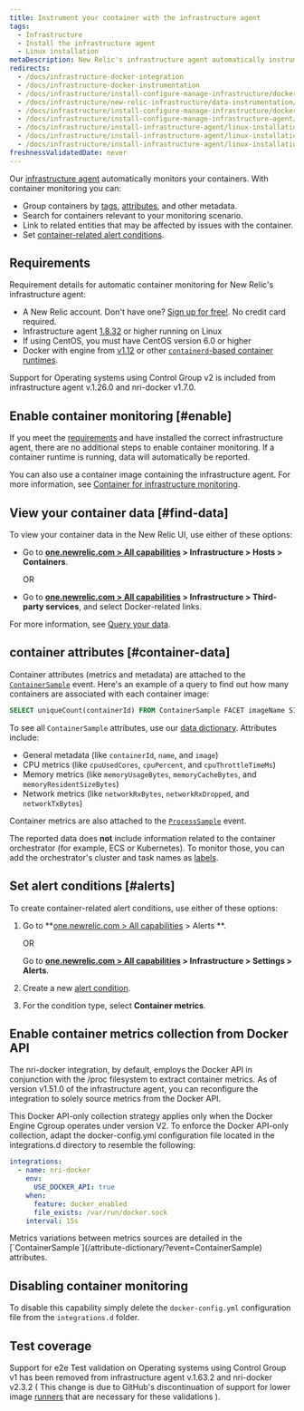 ```yaml
---
title: Instrument your container with the infrastructure agent
tags:
  - Infrastructure
  - Install the infrastructure agent
  - Linux installation
metaDescription: New Relic's infrastructure agent automatically instruments container runtimes to collect container metrics and metadata.
redirects:
  - /docs/infrastructure-docker-integration
  - /docs/infrastructure-docker-instrumentation
  - /docs/infrastructure/install-configure-manage-infrastructure/docker-installation/docker-container-monitoring-infrastructure
  - /docs/infrastructure/new-relic-infrastructure/data-instrumentation/docker-instrumentation-infrastructure
  - /docs/infrastructure/install-configure-manage-infrastructure/docker-installation/docker-instrumentation-infrastructure
  - /docs/infrastructure/install-configure-manage-infrastructure-agent/linux-installation/docker-instrumentation-infrastructure
  - /docs/infrastructure/install-infrastructure-agent/linux-installation/docker-instrumentation-infrastructure-monitoring
  - /docs/infrastructure/install-infrastructure-agent/linux-installation/docker-instrumentation-infrastructure
  - /docs/infrastructure/install-infrastructure-agent/linux-installation/container-instrumentation-infrastructure-monitoring
freshnessValidatedDate: never
---
```


Our [infrastructure agent](/docs/welcome-new-relic-infrastructure) automatically monitors your containers. With container monitoring you can:

* Group containers by [tags](/docs/new-relic-one/use-new-relic-one/core-concepts/tagging-use-tags-organize-group-what-you-monitor), [attributes](#container-data), and other metadata.
* Search for containers relevant to your monitoring scenario.
* Link to related entities that may be affected by issues with the container.
* Set [container-related alert conditions](#alerts).

## Requirements

Requirement details for automatic container monitoring for New Relic's infrastructure agent:

* A New Relic account. Don't have one? [Sign up for free!](https://newrelic.com/signup). No credit card required.
* Infrastructure agent [1.8.32](/docs/release-notes/infrastructure-release-notes/infrastructure-agent-release-notes/new-relic-infrastructure-agent-1832) or higher running on Linux
* If using CentOS, you must have CentOS version 6.0 or higher
* Docker with engine from [v1.12](https://docs.docker.com/engine/release-notes/prior-releases/#1120-2016-07-28) or other [`containerd`-based container runtimes](https://kubernetes.io/docs/setup/production-environment/container-runtimes).

<Callout variant="important">
  Support for Operating systems using Control Group v2 is included from infrastructure agent v.1.26.0 and nri-docker v1.7.0.
</Callout>

## Enable container monitoring [#enable]

If you meet the [requirements](#requirements) and have installed the correct infrastructure agent, there are no additional steps to enable container monitoring. If a container runtime is running, data will automatically be reported.

You can also use a container image containing the infrastructure agent. For more information, see [Container for infrastructure monitoring](/docs/infrastructure/install-infrastructure-agent/linux-installation/container-infrastructure-monitoring).

<InstallFeedback/>

## View your container data [#find-data]

To view your container data in the New Relic UI, use either of these options:

* Go to <DNT>**[one.newrelic.com > All capabilities](https://one.newrelic.com/all-capabilities) > Infrastructure > Hosts > Containers**</DNT>.

  OR
* Go to <DNT>**[one.newrelic.com > All capabilities](https://one.newrelic.com/all-capabilities) > Infrastructure > Third-party services**</DNT>, and select Docker-related links.

For more information, see [Query your data](/docs/using-new-relic/data/understand-data/query-new-relic-data).

## container attributes [#container-data]

Container attributes (metrics and metadata) are attached to the [`ContainerSample`](/attribute-dictionary/?event=ContainerSample) event. Here's an example of a query to find out how many containers are associated with each container image:

```sql
SELECT uniqueCount(containerId) FROM ContainerSample FACET imageName SINCE 1 HOUR AGO TIMESERIES
```

To see all `ContainerSample` attributes, use our [data dictionary](/attribute-dictionary/?event=ContainerSample). Attributes include:

* General metadata (like `containerId`, `name`, and `image`)
* CPU metrics (like `cpuUsedCores`, `cpuPercent`, and `cpuThrottleTimeMs`)
* Memory metrics (like `memoryUsageBytes`, `memoryCacheBytes`, and `memoryResidentSizeBytes`)
* Network metrics (like `networkRxBytes`, `networkRxDropped`, and `networkTxBytes`)

Container metrics are also attached to the [`ProcessSample`](/attribute-dictionary/?event=ProcessSample) event.

The reported data does **not** include information related to the container orchestrator (for example, ECS or Kubernetes). To monitor those, you can add the orchestrator's cluster and task names as [labels](https://docs.docker.com/ee/ucp/admin/configure/add-labels-to-cluster-nodes/).

## Set alert conditions [#alerts]

To create container-related alert conditions, use either of these options:

1. Go to <DNT>**[one.newrelic.com > All capabilities](https://one.newrelic.com/all-capabilities) > Alerts **</DNT>.

   OR

   Go to <DNT>**[one.newrelic.com > All capabilities](https://one.newrelic.com/all-capabilities) > Infrastructure > Settings > Alerts**</DNT>.
2. Create a new [alert condition](/docs/alerts/new-relic-alerts/defining-conditions/create-alert-conditions).
3. For the condition type, select <DNT>**Container metrics**</DNT>.

## Enable container metrics collection from Docker API

The nri-docker integration, by default, employs the Docker API in conjunction with the /proc filesystem to extract container metrics. As of version v1.51.0 of the infrastructure agent, you can reconfigure the integration to solely source metrics from the Docker API.

This Docker API-only collection strategy applies only when the Docker Engine Cgroup operates under version V2. To enforce the Docker API-only collection, adapt the docker-config.yml configuration file located in the integrations.d directory to resemble the following:

```yaml
integrations:
  - name: nri-docker
    env:
      USE_DOCKER_API: true
    when:
      feature: docker_enabled
      file_exists: /var/run/docker.sock
    interval: 15s
```

<Callout variant="tip">
  Metrics variations between metrics sources are detailed in the [`ContainerSample`](/attribute-dictionary/?event=ContainerSample) attributes.
</Callout>

## Disabling container monitoring

To disable this capability simply delete the `docker-config.yml` configuration file from the `integrations.d` folder.

## Test coverage

Support for e2e Test validation on Operating systems using Control Group v1 has been removed from infrastructure agent v.1.63.2 and nri-docker v2.3.2 ( This change is due to GitHub's discontinuation of support for lower image [runners](https://github.com/actions/runner-images/issues/11101) that are necessary for these validations ).